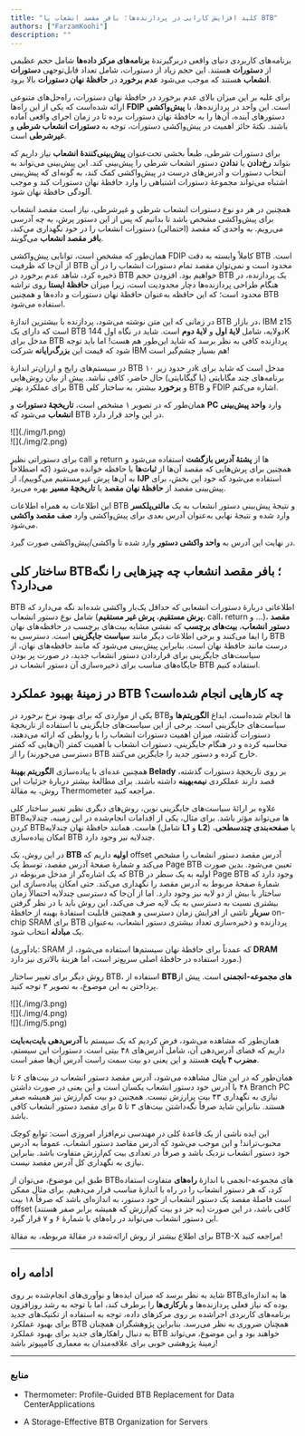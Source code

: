 ```yaml
---
title: "کلید افزایش کارایی در پردازنده‌ها؛ بافر مقصد انشعاب یا BTB"
authors: ["FarzamKoohi"]
description: ""
---
```


برنامه‌های کاربردی دنیای واقعی دربرگیرندهٔ <Tooltip tip="Data center applications"><span>**برنامه‌های مرکز داده‌ها**</span></Tooltip> شامل حجم عظیمی از <Tooltip tip="Instructions"><span>**دستورات**</span></Tooltip> هستند. این حجم زیاد از دستورات، شامل تعداد قابل‌توجهی <Tooltip tip="Branch instruction"><span>**دستورات انشعاب**</span></Tooltip> هستند که موجب می‌شود <Tooltip tip="Miss"><span>**عدم برخورد**</span></Tooltip> در <Tooltip tip="I-Cache"><span>**حافظۀ نهان دستورات**</span></Tooltip> بالا برود.

برای غلبه بر این میزان بالای عدم برخورد در حافظۀ نهان دستورات، راه‌حل‌های متنوعی ارائه شده‌است که یکی از این راه‌ها <Tooltip tip="Fetch Directed Instruction Prefetching"><span>**FDIP**</span></Tooltip> است. این واحد در پردازنده‌ها، با <Tooltip tip="Prefetching"><span>**پیش‌واکشی**</span></Tooltip> دستورهای آينده، آن‌ها را به حافظۀ نهان دستورات برده تا در زمان اجرای واقعی آماده باشند. نکتهٔ حائز اهمیت در پیش‌واکشی دستورات، توجه به <Tooltip tip="Conditional Branch"><span>**دستورات انشعاب شرطی**</span></Tooltip> و <Tooltip tip="Unconditional Branch"><span>**غیرشرطی**</span></Tooltip> است.

برای دستورات شرطی، طبعاً بخشی تحت‌عنوان <Tooltip tip="Branch Predictor"><span>**پیش‌بینی‌کنندهٔ انشعاب**</span></Tooltip> نیاز داریم که بتواند <Tooltip tip="Taken"><span>**رخ‌دادن**</span></Tooltip> یا <Tooltip tip="Not Taken"><span>**ندادن**</span></Tooltip> دستور انشعاب شرطی را پیش‌بینی کند. این پیش‌بینی می‌تواند به انتخاب دستورات و آدرس‌های درست در پیش‌واکشی کمک کند، به گونه‌ای که پیش‌بینی اشتباه می‌تواند مجموعهٔ دستورات اشتباهی را وارد حافظۀ نهان دستورات کند و موجب آلودگی حافظۀ نهان شود.

همچنین در هر دو نوع دستورات انشعاب شرطی و غیرشرطی، نیاز است مقصد انشعاب برای پیش‌واکشی مشخص باشد تا بدانیم که پس از این دستور پرش، به چه آدرسی می‌رویم. به واحدی که مقصد (احتمالی) دستورات انشعاب را در خود نگهداری می‌کند، <Tooltip tip="Branch Target Buffer (BTB)"><span>**بافر مقصد انشعاب**</span></Tooltip> می‌گویند.

همان‌طور که مشخص است، توانایی پیش‌واکشی FDIP کاملاً وابسته به دقت BTB است. از آن‌جا که ظرفیت BTB محدود است و نمی‌توان مقصد تمام دستورات انشعاب را در آن ذخیره کرد، شاهد عدم برخورد در BTB خواهیم بود. افزودن حجم BTB یک پردازنده، در هنگام طراحی پردازنده‌ها دچار محدودیت است، زیرا میزان <Tooltip tip="Static Random-Access Memory"><span>**حافظهٔ ایستا**</span></Tooltip> روی تراشه محدود است؛ که این حافظه به‌عنوان حافظهٔ نهان دستورات و داده‌ها و همچنین BTB استفاده می‌شود.

در زمانی که این متن نوشته می‌شود، پردازنده با بیشترین اندازهٔ BTB در بازار، IBM z15 است که دارای یک BTB دولایه، شامل <Tooltip tip="L1 (Level 1)"><span>**لایهٔ اول**</span></Tooltip> و <Tooltip tip="L2 (Level 2)"><span>**لایهٔ دوم**</span></Tooltip> است. شاید در نگاه اول 144K مدخل برای BTB پردازنده کافی به نظر برسد که شاید این‌طور هم هست! اما باید توجه شود که قیمت این <Tooltip tip="Mainframe"><span>**بزرگ‌رایانه**</span></Tooltip> شرکت IBM هم بسیار چشم‌گیر است!

در سیستم‌های رایج و ارزان‌تر اندازهٔ BTB در حدود زیر ۱۰k مدخل است که شاید برای برنامه‌های چند مگابایتی (یا گیگابایتی) حال حاضر، کافی نباشد. پیش از بیان روش‌هایی برای عملکرد بهتر BTB و <Tooltip tip="Hit"><span>**برخورد**</span></Tooltip> بیشتر، به ساختار کلی BTB و FDIP اشاره می‌کنم.

همان‌طور که در تصویر ۱ مشخص است، <Tooltip tip="History"><span>**تاریخچۀ دستورات**</span></Tooltip> و <Tooltip tip="Program Counter"><span>**PC**</span></Tooltip> وارد <Tooltip tip="Branch Prediction Unit (BPU)"><span>**واحد پیش‌بینی انشعاب**</span></Tooltip> می‌شود که BTB در این واحد قرار دارد.

<div style={{textAlign: 'center'}}>
    ![](./img/1.png)
</div>
<div style={{textAlign: 'center'}}>
    ![](./img/2.png)
</div>

برای دستوراتی نظیر call و return ها از <Tooltip tip="Return Address Stack"><span>**پشتهٔ آدرس بازگشت**</span></Tooltip> استفاده می‌‌شود و همچنین برای پرش‌هایی که مقصد آن‌ها از <Tooltip tip="Register"><span>**ثبات‌ها**</span></Tooltip> یا حافظه خوانده می‌شود (که اصطلاحاً به آن‌ها پرش غیرمستقیم می‌گوییم)، از <Tooltip tip="Indirect Jump Predictor"><span>**IJP**</span></Tooltip> استفاده می‌شود که خود این بخش، برای پیش‌بینی مقصد از <Tooltip tip="Target Cache"><span>**حافظۀ نهان مقصد**</span></Tooltip> یا <Tooltip tip="Path History"><span>**تاریخچۀ مسیر**</span></Tooltip> بهره می‌برد.

این اطلاعات به همراه اطلاعات BTB و نتیجهٔ پیش‌بینی دستور انشعاب به یک <Tooltip tip="Multiplexer"><span>**مالتی‌پلکسر**</span></Tooltip> وارد شده و نتیجهٔ نهایی به‌عنوان آدرس بعدی برای پیش‌واکشی وارد <Tooltip tip="Fetch Target Queue (FTQ)"><span>**صف مقصد واکشی**</span></Tooltip> می‌شود.

در نهایت این آدرس به <Tooltip tip="Instruction Fetch Unit (IFU)"><span>**واحد واکشی دستور**</span></Tooltip> وارد شده تا واکشی/پیش‌واکشی صورت گیرد.

## ساختار کلی BTB؛ بافر مقصد انشعاب چه چیزهایی را نگه می‌دارد؟

BTB اطلاعاتی دربارهٔ دستورات انشعابی که حداقل یک‌بار واکشی شده‌اند نگه می‌دارد که شامل نوع دستور انشعاب (<Tooltip tip="Direct jump"><span>**پرش مستقیم**</span></Tooltip>، <Tooltip tip="Indirect jump"><span>**پرش غیر مستقیم**</span></Tooltip>، call، return و …)، <Tooltip tip="Branch Target Instruction"><span>**مقصد دستور انشعاب**</span></Tooltip>، <Tooltip tip="Tag"><span>**بیت‌های برچسب**</span></Tooltip> که نقشی مشابه بیت‌های برچسب در حافظه‌های نهان را ایفا می‌کنند و برخی اطلاعات دیگر مانند <Tooltip tip="Replacement Policy"><span>**سیاست جایگزینی**</span></Tooltip> است. دسترسی به BTB درست مانند حافظهٔ نهان است. بنابراین پیش‌بینی می‌شود که مانند حافظه‌های نهان، از سیاست‌های جایگزینی برای قراردادن دستور انشعاب جدید، در صورت پر بودن جایگاه‌های مناسب برای ذخیره‌سازی آن دستور انشعاب در BTB استفاده کنیم.

## در زمینهٔ بهبود عملکرد BTB چه کار‌هایی انجام شده‌است؟

یکی از مواردی که برای بهبود نرخ برخورد در BTBها انجام شده‌است، ابداع <Tooltip tip="Algorithms"><span>**الگوریتم‌ها**</span></Tooltip> و سیاست‌های جایگزینی است. برخی از این سیاست‌های جایگزینی با استفاده از تاریخچۀ دستورات گذشته، میزان اهمیت دستورات انشعاب را با روابطی که ارائه می‌دهند، محاسبه کرده و در هنگام جایگزینی، دستورات انشعاب با اهمیت کمتر (آن‌هایی که کمتر دسترسی می‌خورند) را از BTB خارج کرده و دستور جدید را جایگزین می‌کنند.

همچنین عده‌ای با پیاده‌سازی <Tooltip tip="Belady's anomaly algorithm"><span>**الگوریتم بهینهٔ Belady**</span></Tooltip> بر روی تاریخچهٔ دستورات گذشته، قصد دارند عملکردی <Tooltip tip="Sub-optimal"><span>**نیمه‌بهینه**</span></Tooltip> داشته باشند. برای مطالعهٔ بیشتر دربارۀ جزئیات این روش، به مقالهٔ Thermometer مراجعه کنید.

علاوه بر ارائۀ سیاست‌های جایگزینی نوین، روش‌های دیگری نظیر تغییر ساختار کلی BTBها می‌تواند مؤثر باشد. برای مثال، یکی از اقدامات انجام‌شده در این زمینه، چندلایه کردن BTBهاست. همانند حافظۀ نهان چندلایه (شامل <Tooltip tip="L1 (Level 1)"><span>**L1**</span></Tooltip> و <Tooltip tip="L2 (Level 2)"><span>**L2**</span></Tooltip>) یا <Tooltip tip="multi-level paging"><span>**صفحه‌بندی چندسطحی**</span></Tooltip>، امکان پیاده‌سازی BTB چندلایه نیز وجود دارد.

در این روش، یک <Tooltip tip="Main BTB"><span>**BTB اولیه**</span></Tooltip> داریم که offset آدرس مقصد دستور انشعاب را مشخص می‌کند و شمارۀ صفحۀ آدرس مقصد، توسط یک Page BTB تعیین می‌شود. بدین صورت که یک اشاره‌گر از مدخل مربوطه در BTB اولیه به یک سطر در Page BTB وجود دارد که شمارۀ صفحهٔ مربوط به آدرس مقصد را نگهداری می‌کند. حتی امکان پیاده‌سازی این ساختار با بیش از دو لایه نیز وجود دارد. اما از آن‌جا که دسترسی چندلایه احتمالاً زمان بیشتری نسبت به دسترسی به یک لایه صرف می‌کند، این روش باید با در نظر گرفتن <Tooltip tip="Overhead"><span>**سربار**</span></Tooltip> ناشی از افزایش زمان دسترسی و همچنین قابلیت استفادۀ بهینه از حافظۀ on-chip SRAM برای BTB پردازنده و ذخیره‌سازی تعداد بیشتری دستور انشعاب، به‌عنوان یک <Tooltip tip="Trade-Off"><span>**مبادله**</span></Tooltip> انتخاب شود.

(یادآوری: SRAM که عمدتاً برای حافظۀ نهان سیستم‌ها استفاده می‌شود، از <Tooltip tip="DRAM (Dynamic Random-Access Memory)"><span>**DRAM**</span></Tooltip> مورد استفاده در حافظۀ اصلی سریع‌تر است، اما هزینهٔ بالاتری نیز دارد.)

روش دیگر برای تغییر ساختار BTB، استفاده از <Tooltip tip="Set-Associative"><span>**BTBهای مجموعه-انجمنی**</span></Tooltip> است. پیش از پرداختن به این موضوع، به تصویر ۳ توجه کنید.

<div style={{textAlign: 'center'}}>
    ![](./img/3.png)
</div>
<div style={{textAlign: 'center'}}>
    ![](./img/4.png)
</div>
<div style={{textAlign: 'center'}}>
    ![](./img/5.png)
</div>

همان‌طور که مشاهده می‌شود، فرض کردیم که یک سیستم با <Tooltip tip="Byte-Addressable"><span>**آدرس‌دهی بایت‌به‌بایت**</span></Tooltip> داریم که فضای آدرس‌دهی آن، شامل آدرس‌های ۴۸ بیتی است. دستورات این سیستم‌، <Tooltip tip="4-Byte-Aligned"><span>**مضرب ۴ بایت**</span></Tooltip> هستند و این یعنی دو بیت سمت راست آدرس آن‌ها صفر است.

همان‌طور که در این مثال مشاهده می‌شود، آدرس مقصد دستور انشعاب در بیت‌های ۶ تا ۴۸ با آدرس خود دستور انشعاب یکسان است و این یعنی در صورت داشتن Branch PC نیازی به نگهداری ۴۳ بیت پرارزش نیست. همچنین دو بیت کم‌ارزش نیز همیشه صفر هستند. بنابراین شاید صرفاً نگه‌داشتن بیت‌های ۳ تا ۵ برای مقصد دستور انشعاب کافی باشد.

این ایده ناشی از یک قاعدهٔ کلی در مهندسی نرم‌افزار امروزی است: توابع کوچک محبوب‌تراند! و این موجب می‌شود که آدرس مقاصد دستور انشعاب، عموماً به آدرس خود دستور انشعاب نزدیک باشد و صرفاً در تعدادی بیت کم‌ارزش متفاوت باشد. بنابراین نیازی به نگهداری کل آدرس مقصد نیست.

طبق این موضوع، می‌توان از BTBهای مجموعه-انجمی با اندازهٔ <Tooltip tip="Way"><span>**راه‌های**</span></Tooltip> متفاوت استفاده کرد، که هر دستور انشعاب را در راه با اندازهٔ مناسب قرار می‌دهیم.‌ برای مثال ممکن است فاصلهٔ مقصد یک دستور انشعاب از خود دستور، به اندازه‌ای باشد که صرفاً ۱۸ بیت offset (به جز دو بیت کم‌ارزش که همیشه برابر صفر هستند) کافی باشد، در این صورت این دستور انشعاب می‌تواند در راه‌های با شمارهٔ ۶ و ۷ قرار گیرد.

برای اطلاع بیشتر از روش ارائه‌شده در مقالهٔ مربوطه، به مقالهٔ BTB-X مراجعه کنید!

---

## ادامه راه

شاید به نظر برسد که میزان ایده‌ها و نوآوری‌های انجام‌شده بر روی BTBها به اندازه‌ای بوده که نیاز فعلی پردازنده‌ها و <Tooltip tip="Workloads"><span>**بارکاری‌ها**</span></Tooltip> را برطرف کند، اما با توجه به رشد روزافزون برنامه‌های کاربردی اجراشده بر روی مرکزهای داده‌، توجه به استفاده از تکنیک‌های جدید برای بهبود عملکرد BTB همچنان ضروری به نظر می‌رسد. بنابراین پژوهشگران همچنان به دنبال راهکارهای جدید برای بهبود عملکرد BTB خواهند بود و این موضوع، می‌تواند زمینهٔ پژوهشی خوبی برای علاقه‌مندان به معماری کامپیوتر باشد!

---
### منابع

- Thermometer: Profile-Guided BTB Replacement for Data CenterApplications

- A Storage-Effective BTB Organization for Servers